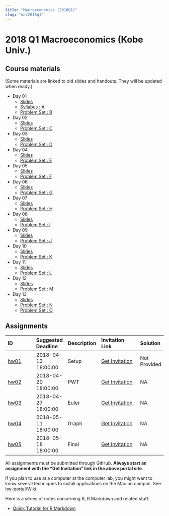 ```yaml
---
title: "Macroeconomics (2018Q1)"
slug: "ma/2018q1"
---
```


# 2018 Q1 Macroeconomics (Kobe Univ.)

## Course materials

(Some materials are linked to old slides and handouts. They will be updated when ready.)


- Day 01
    - [Slides](https://cdn.rawgit.com/rokko-ma17q2/slides/9c6d2de2/day01/day01.html)
    - [Syllabus : A](https://cdn.rawgit.com/rokko-ma17q2/slides/9c6d2de2/handouts/ma17q2-A.pdf)
    - [Problem Set : B](https://cdn.rawgit.com/rokko-ma17q2/slides/9c6d2de2/handouts/ma17q2-B.pdf)
- Day 02
    - [Slides](https://rawgit.com/rokko-ma17q2/slides/master/day02/day02.html)
    - [Problem Set : C](https://cdn.rawgit.com/rokko-ma17q2/slides/18d08796/handouts/ma17q2-C.pdf)
- Day 03
    - [Slides](https://rawgit.com/rokko-ma17q2/slides/master/day03/day03.html)
    - [Problem Set : D](https://cdn.rawgit.com/rokko-ma17q2/slides/57b986a9/handouts/ma17q2-D.pdf)
- Day 04
    - [Slides](https://rawgit.com/rokko-ma17q2/slides/master/day04/day04.html)
    - [Problem Set : E](https://cdn.rawgit.com/rokko-ma17q2/slides/5940815d/handouts/ma17q2-E.pdf)
- Day 05
    - [Slides](https://rawgit.com/rokko-ma17q2/slides/master/day05/day05.html)
    - [Problem Set : F](https://cdn.rawgit.com/rokko-ma17q2/slides/083f938d/handouts/ma17q2-F.pdf)
- Day 06
    - [Slides](https://rawgit.com/rokko-ma17q2/slides/master/day06/day06.html)
    - [Problem Set : G](https://cdn.rawgit.com/rokko-ma17q2/slides/84ff5356/handouts/ma17q2-G.pdf)
- Day 07
    - [Slides](https://rawgit.com/rokko-ma17q2/slides/master/day07/day07.html)
    - [Problem Set : H](https://cdn.rawgit.com/rokko-ma17q2/slides/0d62501a/handouts/ma17q2-H.pdf)
- Day 08
    - [Slides](https://rawgit.com/rokko-ma17q2/slides/master/day08/day08.html)
    - [Problem Set : I](https://rawgit.com/rokko-ma17q2/slides/master/handouts/ma17q2-I.pdf)
- Day 09
    - [Slides](https://rawgit.com/rokko-ma17q2/slides/master/day09/day09.html)
    - [Problem Set : J](https://rawgit.com/rokko-ma17q2/slides/master/handouts/ma17q2-J.pdf)
- Day 10
    - [Slides](https://rawgit.com/rokko-ma17q2/slides/master/day10/day10.html)
    - [Problem Set : K](https://rawgit.com/rokko-ma17q2/slides/master/handouts/ma17q2-K.pdf)
- Day 11
    - [Slides](https://rawgit.com/rokko-ma17q2/slides/master/day11/day11.html)
    - [Problem Set : L](https://rawgit.com/rokko-ma17q2/slides/master/handouts/ma17q2-L.pdf)
- Day 12
    - [Slides](https://rawgit.com/rokko-ma17q2/slides/master/day12/day12.html)
    - [Problem Set : M](https://rawgit.com/rokko-ma17q2/slides/master/handouts/ma17q2-M.pdf)
- Day 13
    - [Slides](https://rawgit.com/rokko-ma17q2/slides/master/day13/day13.html)
    - [Problem Set : N](https://rawgit.com/rokko-ma17q2/slides/master/handouts/ma17q2-N.pdf)
    - [Problem Set : O](https://rawgit.com/rokko-ma17q2/slides/master/handouts/ma17q2-O.pdf)


## Assignments 

| ID                                           | Suggested Deadline  | Description | Invitation Link                                           | Solution     |
|:---------------------------------------------|:--------------------|:------------|:----------------------------------------------------------|:-------------|
| [hw01](https://github.com/rokko-ma18q1/hw01) | 2018-04-13 18:00:00 | Setup       | [Get Invitation](https://classroom.github.com/a/z4BiTzo1) | Not Provided |
| [hw02](https://github.com/rokko-ma18q1/hw02) | 2018-04-20 18:00:00 | PWT         | [Get Invitation](https://classroom.github.com/a/RUF6Ghra) | NA           |
| [hw03](https://github.com/rokko-ma18q1/hw03) | 2018-04-27 18:00:00 | Euler       | [Get Invitation](https://classroom.github.com/a/I1ZvLWcG) | NA           |
| [hw04](https://github.com/rokko-ma18q1/hw04) | 2018-05-11 18:00:00 | Graph       | [Get Invitation](https://classroom.github.com/a/Kp2NHBEA) | NA           |
| [hw05](https://github.com/rokko-ma18q1/hw05)   | 2018-05-18 18:00:00 | Final     | [Get Invitation](https://classroom.github.com/a/t7hPULXZ) | NA           |



All assignments must be submitted through GitHub.
**Always start an assignment with the "Get Invitation" link in the above portal site**.

If you plan to use at a computer at the computer lab, you might want to 
know several techniques to install applications on the Mac on campus. See [hw-portal/Wiki](https://github.com/rokko-ma17q4/hw-portal/wiki)


Here is a series of notes concerning R, R Markdown and related stuff.

* [Quick Tutorial for R Markdown](https://cdn.rawgit.com/kenjisato/tips/2e4d7a9d/rmarkdown-basic/basic.html)

